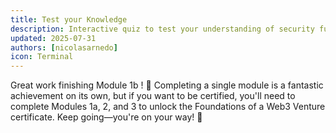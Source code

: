 ```yaml
---
title: Test your Knowledge
description: Interactive quiz to test your understanding of security fundamentals for Web3
updated: 2025-07-31
authors: [nicolasarnedo]
icon: Terminal
---
```



<Quiz quizId="909" />

<Quiz quizId="910" />

<Quiz quizId="911" />

<Quiz quizId="912" />

<Quiz quizId="913" />

Great work finishing Module 1b ! 🎉 Completing a single module is a fantastic achievement on its own, but if you want to be certified, you'll need to complete Modules 1a, 2, and 3 to unlock the Foundations of a Web3 Venture certificate. Keep going—you're on your way! 🚀
